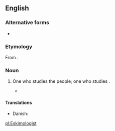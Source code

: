 {{also|eskimologist}}
==English==

===Alternative forms===
* {{l|en|eskimologist}}

===Etymology===
From {{suffix|Eskimology|ist|lang=en}}.

===Noun===
{{en-noun}}

# {{lb|en|rare}} One who studies the {{l|en|Eskimo}} people; one who studies {{l|en|Eskimology}}.
#* {{quote-text|year=1998|author=Michael D. Fortescue|title=[http://books.google.com/books?id=Su_xVd0gTOcC&pg=PA36&dq=Eskimologist&sig=C8CpPQLAXnlUg3qbL6GoQSvMpAk Language Relations Across Bering Strait]|page=36|passage=During the later half of the 19th century interest was largely diverted to discussion of the typological character of Eskimo languages- whether they were polysynthetic in the same sense as many North American Indian languages are, as maintained, for instance, by the Danish '''Eskimologist''' Hinrik Rink (1891).}}

====Translations====
{{trans-top|one who studies the Eskimo people}}
* Danish: {{t|da|eskimolog|c}}
{{trans-mid}}
{{trans-bottom}}

[[pl:Eskimologist]]